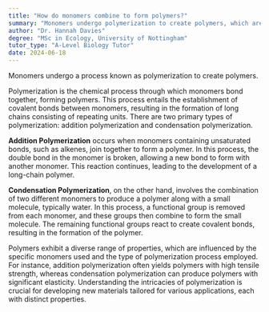 ```yaml
---
title: "How do monomers combine to form polymers?"
summary: "Monomers undergo polymerization to create polymers, which are large molecules formed by the chemical bonding of smaller, repeating units."
author: "Dr. Hannah Davies"
degree: "MSc in Ecology, University of Nottingham"
tutor_type: "A-Level Biology Tutor"
date: 2024-06-18
---
```


Monomers undergo a process known as polymerization to create polymers.

Polymerization is the chemical process through which monomers bond together, forming polymers. This process entails the establishment of covalent bonds between monomers, resulting in the formation of long chains consisting of repeating units. There are two primary types of polymerization: addition polymerization and condensation polymerization.

**Addition Polymerization** occurs when monomers containing unsaturated bonds, such as alkenes, join together to form a polymer. In this process, the double bond in the monomer is broken, allowing a new bond to form with another monomer. This reaction continues, leading to the development of a long-chain polymer.

**Condensation Polymerization**, on the other hand, involves the combination of two different monomers to produce a polymer along with a small molecule, typically water. In this process, a functional group is removed from each monomer, and these groups then combine to form the small molecule. The remaining functional groups react to create covalent bonds, resulting in the formation of the polymer.

Polymers exhibit a diverse range of properties, which are influenced by the specific monomers used and the type of polymerization process employed. For instance, addition polymerization often yields polymers with high tensile strength, whereas condensation polymerization can produce polymers with significant elasticity. Understanding the intricacies of polymerization is crucial for developing new materials tailored for various applications, each with distinct properties.
    